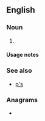 {{also|Appendix:Variations of "ps"}}
==English==

===Noun===
{{head|en|noun plural form}}

# {{plural of|P|lang=en}}

====Usage notes====
{{U:en:plurals of letters}}

===See also===
* [[p's]]

===Anagrams===
* {{anagrams|en|SP|Sp|s.p.|s/p|sp}}